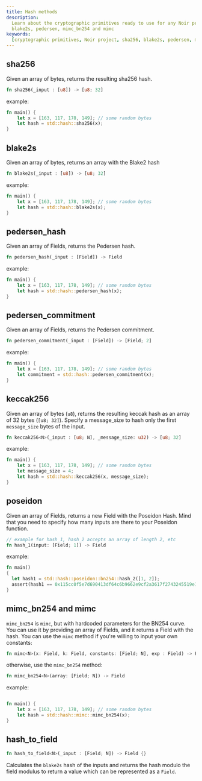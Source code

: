 ```yaml
---
title: Hash methods
description:
  Learn about the cryptographic primitives ready to use for any Noir project, including sha256,
  blake2s, pedersen, mimc_bn254 and mimc
keywords:
  [cryptographic primitives, Noir project, sha256, blake2s, pedersen, mimc_bn254, mimc, hash]
---
```



## sha256

Given an array of bytes, returns the resulting sha256 hash.

```rust
fn sha256(_input : [u8]) -> [u8; 32]
```

example:

```rust
fn main() {
    let x = [163, 117, 178, 149]; // some random bytes
    let hash = std::hash::sha256(x);
}
```

<BlackBoxInfo />

## blake2s

Given an array of bytes, returns an array with the Blake2 hash

```rust
fn blake2s(_input : [u8]) -> [u8; 32]
```

example:

```rust
fn main() {
    let x = [163, 117, 178, 149]; // some random bytes
    let hash = std::hash::blake2s(x);
}
```

<BlackBoxInfo />

## pedersen_hash

Given an array of Fields, returns the Pedersen hash.

```rust
fn pedersen_hash(_input : [Field]) -> Field
```

example:

```rust
fn main() {
    let x = [163, 117, 178, 149]; // some random bytes
    let hash = std::hash::pedersen_hash(x);
}
```

<BlackBoxInfo />

<BlackBoxInfo />

## pedersen_commitment

Given an array of Fields, returns the Pedersen commitment.

```rust
fn pedersen_commitment(_input : [Field]) -> [Field; 2]
```

example:

```rust
fn main() {
    let x = [163, 117, 178, 149]; // some random bytes
    let commitment = std::hash::pedersen_commitment(x);
}
```

<BlackBoxInfo />

## keccak256

Given an array of bytes (`u8`), returns the resulting keccak hash as an array of 32 bytes
(`[u8; 32]`). Specify a message_size to hash only the first `message_size` bytes
of the input.

```rust
fn keccak256<N>(_input : [u8; N], _message_size: u32) -> [u8; 32]
```

example:

```rust
fn main() {
    let x = [163, 117, 178, 149]; // some random bytes
    let message_size = 4;
    let hash = std::hash::keccak256(x, message_size);
}
```

<BlackBoxInfo />

## poseidon

Given an array of Fields, returns a new Field with the Poseidon Hash. Mind that you need to specify
how many inputs are there to your Poseidon function.

```rust
// example for hash_1, hash_2 accepts an array of length 2, etc
fn hash_1(input: [Field; 1]) -> Field
```

example:

```rust
fn main()
{
  let hash1 = std::hash::poseidon::bn254::hash_2([1, 2]);
  assert(hash1 == 0x115cc0f5e7d690413df64c6b9662e9cf2a3617f2743245519e19607a4417189a);
}
```

## mimc_bn254 and mimc

`mimc_bn254` is `mimc`, but with hardcoded parameters for the BN254 curve. You can use it by
providing an array of Fields, and it returns a Field with the hash. You can use the `mimc` method if
you're willing to input your own constants:

```rust
fn mimc<N>(x: Field, k: Field, constants: [Field; N], exp : Field) -> Field
```

otherwise, use the `mimc_bn254` method:

```rust
fn mimc_bn254<N>(array: [Field; N]) -> Field
```

example:

```rust

fn main() {
    let x = [163, 117, 178, 149]; // some random bytes
    let hash = std::hash::mimc::mimc_bn254(x);
}
```

## hash_to_field

```rust
fn hash_to_field<N>(_input : [Field; N]) -> Field {}
```

Calculates the `blake2s` hash of the inputs and returns the hash modulo the field modulus to return
a value which can be represented as a `Field`.